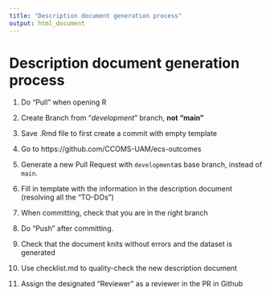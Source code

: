 ```yaml
---
title: "Description document generation process"
output: html_document
---
```


# Description document generation process

1.   Do "Pull" when opening R

2.   Create Branch from "*development*" branch, **not "main"**

3.   Save .Rmd file to first create a commit with empty template

4.   Go to https://github.com/CCOMS-UAM/ecs-outcomes

5.   Generate a new Pull Request with `development`as base branch,
     instead of `main`.
     
6.   Fill in template with the information in the description document
     (resolving all the "TO-DOs")

7.   When committing, check that you are in the right branch

8.   Do "Push" after committing.

9.   Check that the document knits without errors and the dataset is generated

9.   Use checklist.md to quality-check the new description document

10.  Assign the designated "Reviewer" as a reviewer in the PR in Github
